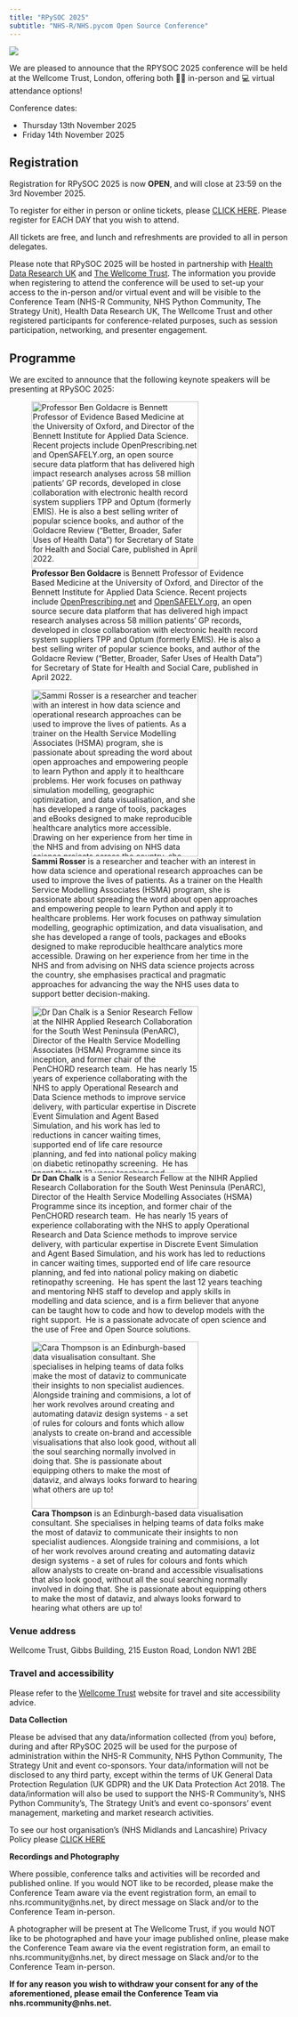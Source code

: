 ```yaml
---
title: "RPySOC 2025"
subtitle: "NHS-R/NHS.pycom Open Source Conference"
---
```


![](img/RPYSOC25_banner.png)

We are pleased to announce that the RPYSOC 2025 conference will be held at the Wellcome Trust, London, offering both 🏃‍♀️ in-person and 💻 virtual attendance options! 
 
Conference dates: 

- Thursday 13th November 2025
- Friday 14th November 2025

## Registration

Registration for RPySOC 2025 is now **OPEN**, and will close at 23:59 on the 3rd November 2025.

To register for either in person or online tickets, please [CLICK HERE](https://www.hdruk.ac.uk/events/rpysoc-2025-nhs-r-nhs-pycom-open-source-conference/).  Please register for EACH DAY that you wish to attend.

All tickets are free, and lunch and refreshments are provided to all in person delegates.

::: {.callout-note}
Please note that RPySOC 2025 will be hosted in partnership with [Health Data Research UK](https://www.hdruk.ac.uk/) and [The Wellcome Trust](https://wellcome.org/about-us/contact-us). The information you provide when registering to attend the conference will be used to set-up your access to the in-person and/or virtual event and will be visible to the Conference Team (NHS-R Community, NHS Python Community, The Strategy Unit), Health Data Research UK, The Wellcome Trust and other registered participants for conference-related purposes, such as session participation, networking, and presenter engagement.
:::



## Programme

We are excited to announce that the following keynote speakers will be presenting at RPySOC 2025:

::: {layout-ncol=2}

![**Professor Ben Goldacre** is Bennett Professor of Evidence Based Medicine at the University of Oxford, and Director of the Bennett Institute for Applied Data Science. Recent projects include [OpenPrescribing.net](https://openprescribing.net/) and [OpenSAFELY.org](https://www.opensafely.org/), an open source secure data platform that has delivered high impact research analyses across 58 million patients’ GP records, developed in close collaboration with electronic health record system suppliers TPP and Optum (formerly EMIS). He is also a best selling writer of popular science books, and author of the Goldacre Review (“Better, Broader, Safer Uses of Health Data”) for Secretary of State for Health and Social Care, published in April 2022.](img/ben_goldacre.png){width="300"}

![**Sammi Rosser** is a researcher and teacher with an interest in how data science and operational research approaches can be used to improve the lives of patients. As a trainer on the Health Service Modelling Associates (HSMA) program, she is passionate about spreading the word about open approaches and empowering people to learn Python and apply it to healthcare problems. Her work focuses on pathway simulation modelling, geographic optimization, and data visualisation, and she has developed a range of tools, packages and eBooks designed to make reproducible healthcare analytics more accessible. Drawing on her experience from her time in the NHS and from advising on NHS data science projects across the country, she emphasises practical and pragmatic approaches for advancing the way the NHS uses data to support better decision-making.](img/sammi_rosser.jpg){width="300"}

![**Dr Dan Chalk** is a Senior Research Fellow at the NIHR Applied Research Collaboration for the South West Peninsula (PenARC), Director of the Health Service Modelling Associates (HSMA) Programme since its inception, and former chair of the PenCHORD research team.  He has nearly 15 years of experience collaborating with the NHS to apply Operational Research and Data Science methods to improve service delivery, with particular expertise in Discrete Event Simulation and Agent Based Simulation, and his work has led to reductions in cancer waiting times, supported end of life care resource planning, and fed into national policy making on diabetic retinopathy screening.  He has spent the last 12 years teaching and mentoring NHS staff to develop and apply skills in modelling and data science, and is a firm believer that anyone can be taught how to code and how to develop models with the right support.  He is a passionate advocate of open science and the use of Free and Open Source solutions.](img/dan_chalk.png){width="300"}

![**Cara Thompson** is an Edinburgh-based data visualisation consultant. She specialises in helping teams of data folks make the most of dataviz to communicate their insights to non specialist audiences. Alongside training and commisions, a lot of her work revolves around creating and automating dataviz design systems - a set of rules for colours and fonts which allow analysts to create on-brand and accessible visualisations that also look good, without all the soul searching normally involved in doing that. She is passionate about equipping others to make the most of dataviz, and always looks forward to hearing what others are up to! ](img/cara_thompson.jpg){width="300"}

:::



### Venue address

Wellcome Trust, Gibbs Building, 215 Euston Road, London NW1 2BE

### Travel and accessibility

Please refer to the [Wellcome Trust](https://wellcome.org/about-us/contact-us) website for travel and site accessibility advice.

::: {.callout-important}

**Data Collection**

Please be advised that any data/information collected (from you) before, during and after RPySOC 2025 will be used for the purpose of administration within the NHS-R Community, NHS Python Community, The Strategy Unit and event co-sponsors. Your data/information will not be disclosed to any third party, except within the terms of UK General Data Protection Regulation (UK GDPR) and the UK Data Protection Act 2018. The data/information will also be used to support the NHS-R Community's, NHS Python Community’s, The Strategy Unit's and event co-sponsors' event management, marketing and market research activities.

To see our host organisation's (NHS Midlands and Lancashire) Privacy Policy please [CLICK HERE](https://gbr01.safelinks.protection.outlook.com/?url=https%3A%2F%2Fwww.midlandsandlancashirecsu.nhs.uk%2Fstatutory-notices%2Fprivacy-policy-2%2F&data=05%7C02%7Cclaire.welsh8%40nhs.net%7C921827aa26314cb3021d08ddf5c6024f%7C37c354b285b047f5b22207b48d774ee3%7C0%7C0%7C638936952996941712%7CUnknown%7CTWFpbGZsb3d8eyJFbXB0eU1hcGkiOnRydWUsIlYiOiIwLjAuMDAwMCIsIlAiOiJXaW4zMiIsIkFOIjoiTWFpbCIsIldUIjoyfQ%3D%3D%7C0%7C%7C%7C&sdata=hoh0NKHonp9eOLFg5uxHvUR9OZKTbOgW2yJKvaHNGlQ%3D&reserved=0)

**Recordings and Photography**

Where possible, conference talks and activities will be recorded and published online. 
If you would NOT like to be recorded, please make the Conference Team aware via the event registration form, an email to nhs.rcommunity@nhs.net, by direct message on Slack  and/or to the Conference Team in-person.

A photographer will be present at The Wellcome Trust, if you would NOT like to be photographed and have your image published online, please make the Conference Team aware via the event registration form, an email to nhs.rcommunity@nhs.net, by direct message on Slack and/or to the Conference Team in-person.
  
**If for any reason you wish to withdraw your consent for any of the aforementioned, please email the Conference Team via nhs.rcommunity@nhs.net.**

:::